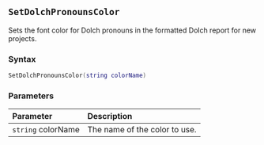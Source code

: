 ::: {.minipage data-latex="{\textwidth}"}
## `SetDolchPronounsColor`

Sets the font color for Dolch pronouns in the formatted Dolch report for new projects.

### Syntax {-}

``` .lua
SetDolchPronounsColor(string colorName)
```

### Parameters {-}

**Parameter** | **Description**
| :-- | :-- |
| `string` colorName | The name of the color to use. |
:::
